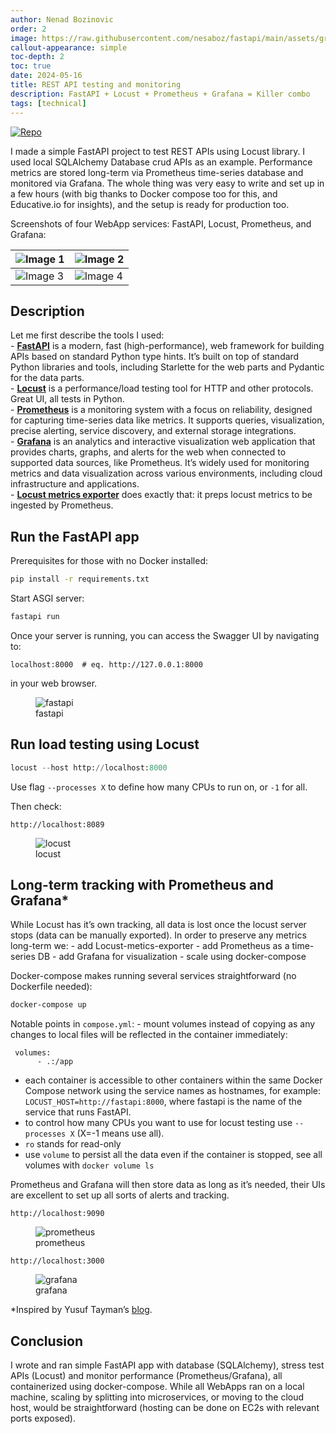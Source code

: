 ```yaml
---
author: Nenad Bozinovic
order: 2
image: https://raw.githubusercontent.com/nesaboz/fastapi/main/assets/grafana.png
callout-appearance: simple
toc-depth: 2
toc: true
date: 2024-05-16
title: REST API testing and monitoring
description: FastAPI + Locust + Prometheus + Grafana = Killer combo
tags: [technical]
---
```


<p align="left">
  <a href="https://github.com/nesaboz/FastAPI">
    <img src="https://badgen.net/badge/icon/GitHub?icon=github&label" alt="Repo">
  </a>
</p>


I made a simple FastAPI project to test REST APIs using Locust library. I used local SQLAlchemy Database crud APIs as an example. Performance metrics are stored long-term via Prometheus time-series database and monitored via Grafana. The whole thing was very easy to write and set up in a few hours (with big thanks to Docker compose too for this, and Educative.io for insights), and the setup is ready for production too.

Screenshots of four WebApp services: FastAPI, Locust, Prometheus, and Grafana:

| ![Image 1](https://raw.githubusercontent.com/nesaboz/fastapi/main/assets/fastapi.png) | ![Image 2](https://raw.githubusercontent.com/nesaboz/fastapi/main/assets/locust.png) |
|-------------------------------|-------------------------------|
| ![Image 3](https://raw.githubusercontent.com/nesaboz/fastapi/main/assets/prometheus.png) | ![Image 4](https://raw.githubusercontent.com/nesaboz/fastapi/main/assets/grafana.png) |


## Description 

Let me first describe the tools I used:  
- **[FastAPI](https://fastapi.tiangolo.com)** is a modern, fast (high-performance), web framework for building APIs based on standard Python type hints. It's built on top of standard Python libraries and tools, including Starlette for the web parts and Pydantic for the data parts.    
- **[Locust](https://locust.io)** is a performance/load testing tool for HTTP and other protocols. Great UI, all tests in Python.  
- **[Prometheus](https://prometheus.io)** is a monitoring system with a focus on reliability, designed for capturing time-series data like metrics. It supports queries, visualization, precise alerting, service discovery, and external storage integrations.   
- **[Grafana](https://grafana.com)** is an analytics and interactive visualization web application that provides charts, graphs, and alerts for the web when connected to supported data sources, like Prometheus. It's widely used for monitoring metrics and data visualization across various environments, including cloud infrastructure and applications.  
- **[Locust metrics exporter](https://github.com/ContainerSolutions/locust_exporter)** does exactly that: it preps locust metrics to be ingested by Prometheus.

## Run the FastAPI app

Prerequisites for those with no Docker installed:
```bash
pip install -r requirements.txt
```

Start ASGI server:
```bash
fastapi run
```

Once your server is running, you can access the Swagger UI by navigating to:
```url
localhost:8000  # eq. http://127.0.0.1:8000
```
in your web browser.

![fastapi](https://raw.githubusercontent.com/nesaboz/fastapi/main/assets/fastapi.png)


## Run load testing using Locust

```python
locust --host http://localhost:8000
```
Use flag  `--processes X` to define how many CPUs to run on, or `-1` for all.

Then check:
```url
http://localhost:8089
```

![locust](https://raw.githubusercontent.com/nesaboz/fastapi/main/assets/locust.png)

## Long-term tracking with Prometheus and Grafana*

While Locust has it's own tracking, all data is lost once the locust server stops (data can be manually exported). In order to preserve any metrics long-term we:
- add Locust-metics-exporter
- add Prometheus as a time-series DB
- add Grafana for visualization
- scale using docker-compose

Docker-compose makes running several services straightforward (no Dockerfile needed):
```bash
docker-compose up
```

Notable points in `compose.yml`:
- mount volumes instead of copying as any changes to local files will be reflected in the container immediately:
```
 volumes:
      - .:/app
```
- each container is accessible to other containers within the same Docker Compose network using the service names as hostnames, for example:
`LOCUST_HOST=http://fastapi:8000`, where fastapi is the name of the service that runs FastAPI.
- to control how many CPUs you want to use for locust testing use `--processes X` (X=-1 means use all).
- `ro` stands for read-only
- use `volume` to persist all the data even if the container is stopped, see all volumes with `docker volume ls`

Prometheus and Grafana will then store data as long as it's needed, their UIs are excellent to set up all sorts of alerts and tracking.

```url
http://localhost:9090
```

![prometheus](https://raw.githubusercontent.com/nesaboz/fastapi/main/assets/prometheus.png)

```url
http://localhost:3000
```
![grafana](https://raw.githubusercontent.com/nesaboz/fastapi/main/assets/grafana.png)

*Inspired by Yusuf Tayman's [blog](https://medium.com/devopsturkiye/locust-real-time-monitoring-with-grafana-66654bb4b32).

## Conclusion

I wrote and ran simple FastAPI app with database (SQLAlchemy), stress test APIs (Locust) and monitor performance (Prometheus/Grafana), all containerized using docker-compose. While all WebApps ran on a local machine, scaling by splitting into microservices, or moving to the cloud host, would be straightforward (hosting can be done on EC2s with relevant ports exposed).
